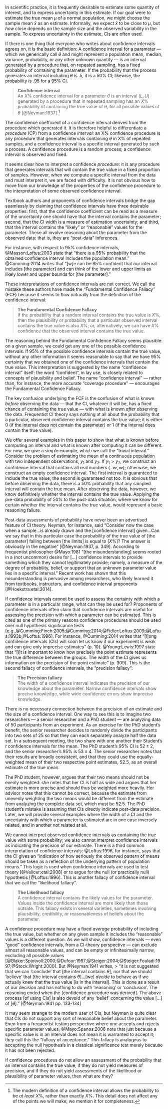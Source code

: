 In scientific practice, it is frequently desirable to estimate some quantity of interest, and to express uncertainty in this estimate. If our goal were to estimate the true mean $\mu$ of a normal population, we might choose the sample mean $\bar{x}$ as an estimate. Informally, we expect $\bar{x}$ to be close to $\mu$, but *how* close depends on the sample size and the observed variability in the sample. To express uncertainty in the estimate, CIs are often used.

If there is one thing that everyone who writes about confidence intervals agrees on, it is the basic definition: A confidence interval for a parameter --- which we generically call $\theta$ and might represent a population mean, median, variance, probability, or any other unknown quantity --- is an interval generated by a procedure that, on repeated sampling, has a fixed probability of containing the parameter. If the probability that the process generates an interval including $\theta$ is .5, it is a 50% CI; likewise, the probability is .95 for a 95% CI.

> **Confidence interval** <br/>
> An $X\%$ confidence interval for a parameter $\theta$ is an interval $(L,U)$ generated by a procedure that in repeated sampling has an $X\%$ probability of containing the true value of $\theta$, for all possible values of $\theta$ [@Neyman:1937].[^1]

[^1]: The modern definition of a confidence interval allows the probability to be *at least* $X\%$, rather than exactly $X\%$. This detail does not affect any of the points we will make; we mention it for completeness.

The confidence coefficient of a confidence interval derives from the procedure which generated it. It is therefore helpful to differentiate a *procedure* (CP) from a confidence *interval*: an X% confidence procedure is any procedure that generates intervals containing $\theta$ in X% of repeated samples, and a confidence interval is a specific interval generated by such a process. A confidence procedure is a random process; a confidence interval is observed and fixed.

It seems clear how to interpret a confidence *procedure*: it is any procedure that generates intervals that will contain the true value in a fixed proportion of samples. However, when we compute a specific interval from the data and must interpret it, we are faced with difficulty. It is not obvious how to move from our knowledge of the properties of the confidence procedure to the interpretation of some observed confidence interval. 

Textbook authors and proponents of confidence intervals bridge the gap seamlessly by claiming that confidence intervals have three desirable properties: first, that the confidence coefficient can be read as a measure of the uncertainty one should have that the interval contains the parameter; second, that the CI width is a measure of estimation uncertainty; and third, that the interval contains the "likely" or "reasonable" values for the parameter. These all involve reasoning about the parameter from the observed data: that is, they are "post-data" inferences.

For instance, with respect to 95% confidence intervals, @Masson:Loftus:2003 state that "there is a 95% probability that the obtained confidence interval includes the population mean." @Cumming:2014 writes that "[w]e can be 95% confident that our interval includes [the parameter] and can think of the lower and upper limits as likely lower and upper bounds for [the parameter]."

These interpretations of confidence intervals are not correct. We call the mistake these authors have made the "Fundamental Confidence Fallacy" (FCF) because it seems to flow naturally from the definition of the confidence interval:

> **The Fundamental Confidence Fallacy**<br/>
> If the probability that a random interval contains the true value is $X\%$, then the plausibility or probability that a particular observed interval contains the true value is also $X\%$; or, alternatively, we can have $X\%$ confidence that the observed interval contains the true value.

The reasoning behind the Fundamental Confidence Fallacy seems plausible: on a given sample, we could get any one of the possible confidence intervals. If 95% of the possible confidence intervals contain the true value, without any other information it seems reasonable to say that we have 95% certainty that we obtained one of the confidence intervals that contain the true value. This interpretation is suggested by the name "confidence interval" itself: the word "confident", in lay use, is closely related to concepts of plausibility and belief. The name "confidence interval" &mdash; rather than, for instance, the more accurate "coverage procedure" &mdash; encourages the Fundamental Confidence Fallacy. 

The key confusion underlying the FCF is the confusion of what is known *before* observing the data &mdash; that the CI, whatever it will be, has a fixed chance of containing the true value &mdash; with what is known *after* observing the data. Frequentist CI theory says nothing at all about the probability that a particular, observed confidence interval contains the true value; it is either 0 (if the interval does not contain the parameter) or 1 (if the interval does contain the true value).  

We offer several examples in this paper to show that what is known before computing an interval and what is known after computing it can be different. For now, we give a simple example, which we call the "trivial interval." Consider the problem of estimating the mean of a continuous population with two independent observations, $y_1$ and $y_2$. If $y_1>y_2$, we construct an confidence interval that contains all real numbers $(-\infty, \infty)$; otherwise, we construct an empty confidence interval. The first interval is guaranteed to include the true value; the second is guaranteed not too. It is obvious that before observing the data, there is a 50% probability that any sampled interval will contain the true mean. After observing the data, however, we know definitively whether the interval contains the true value. Applying the pre-data probability of 50% to the post-data situation, where we know for certain whether the interval contains the true value, would represent a basic reasoning failure.


Post-data assessments of probability have never been an advertised feature of CI theory. Neyman, for instance, said "Consider now the case when a sample...is already drawn and the [confidence interval] given...Can we say that in this particular case the probability of the true value of [the parameter] falling between [the limits] is equal to [$X\%$]? The answer is obviously in the negative" [@Neyman:1937, p. 349]. According to frequentist philosopher @Mayo:1981 "[the misunderstanding] seems rooted in a (not uncommon) desire for [...] confidence intervals to provide something which they cannot legitimately provide; namely, a measure of the degree of probability, belief, or support that an unknown parameter value lies in a specific interval." Recent work has shown that this misunderstanding is pervasive among researchers, who likely learned it from textbooks, instructors, and confidence interval proponents [@Hoekstra:etal:2014].

If confidence intervals cannot be used to assess the certainty with which a parameter is in a particular range, what can they be used for? Proponents of confidence intervals often claim that confidence intervals are useful for assessing the precision with which a parameter can be estimated. This is cited as one of the primary reasons confidence procedures should be used over null hypothesis significance tests [e.g.,@Cumming:Finch:2005;@Cumming:2014;@Fidler:Loftus:2009;@Loftus:1993b;@Loftus:1996]. For instance, @Cumming:2014 writes that "[l]ong confidence intervals (CIs) will soon let us know if our experiment is weak and can give only imprecise estimates" (p. 10). @Young:Lewis:1997 state that "[i]t is important to know how precisely the point estimate represents the true difference between the groups. The width of the CI gives us information on the precision of the point estimate" (p. 309). This is the second fallacy of confidence intervals, the "precision fallacy":

> **The Precision fallacy** <br/>
> The width of a confidence interval indicates the precision of our knowledge about the parameter. Narrow confidence intervals show precise knowledge, while wide confidence errors show imprecise knowledge.


There is no necessary connection between the precision of an estimate and the size of a confidence interval. One way to see this is to imagine two researchers --- a senior researcher and a PhD student --- are analyzing data of 50 participants from an experiment. As an exercise for the PhD student's benefit, the senior researcher decides to randomly divide the participants into two sets of 25 so that they can each separately analyze half the data set. In a subsequent meeting, the two share with one another their Student's $t$ confidence intervals for the mean. The PhD student's 95% CI is $52\pm2$, and the senior researcher's 95% is $53\pm4$. The senior researcher notes that their results are broadly consistent, and that they could use the equally-weighted mean of their two respective point estimates, $52.5$,  as an overall estimate of the true mean. 

The PhD student, however, argues that their two means should not be evenly weighted: she notes that her CI is half as wide and argues that her estimate is more precise and should thus be weighted more heavily. Her advisor notes that this cannot be correct, because the estimate from unevenly weighting the two means would be different from the estimate from analyzing the complete data set, which must be 52.5. The PhD student's mistake is assuming that CIs directly indicate post-data precision. Later, we will provide several examples where the width of a CI and the uncertainty with which a parameter is estimated are in one case inversely related, and in another not related at all.

We cannot interpret observed confidence intervals as containing the true value with some probability; we also cannot interpret confidence intervals as indicating the precision of our estimate. There is a third common interpretation of confidence intervals: @Loftus:1996, for instance, says that the CI gives an "indication of how seriously the observed pattern of means should be taken as a reflection of the underlying pattern of population means." This logic is used when confidence intervals are used to test theory [@Velicer:etal:2008] or to argue for the null (or practically null) hypothesis [@Loftus:1996]. This is another fallacy of confidence interval that we call the "likelihood fallacy". 

> **The Likelihood fallacy** <br/>
> A confidence interval contains the likely values for the parameter. Values inside the confidence interval are more likely than those outside. This fallacy exists in several varieties, sometimes involving plausibility, credibility, or reasonableness of beliefs about the parameter.

A confidence procedure may have a fixed *average* probability of including the true value, but whether on any given sample it includes the "reasonable" values is a different question. As we will show, confidence intervals &mdash; even "good" confidence intervals, from a CI-theory perspective &mdash; can exclude almost all reasonable values, and can be empty or infinitesimally narrow, excluding all possible values [@Blaker:Spjotvoll:2000;@Dufour:1997;@Steiger:2004;@Steiger:Fouladi:1997;@Stock:Wright:2000]. But @Neyman:1941 writes, 
> "it is not suggested that we can 'conclude' that [the interval contains $\theta$], nor that we should 'believe' that [the interval contains $\theta$]...[we] *decide* to behave as if we actually knew that the true value [is in the interval]. This is done as a result of our decision and has nothing to do with 'reasoning' or 'conclusion'. The reasoning ended when the [confidence procedure was derived]. The above process [of using CIs] is also devoid of any 'belief ' concerning the value [...] of [$\theta$]." [@Neyman:1941 pp. 133-134]

It may seem strange to the modern user of CIs, but Neyman is quite clear that CIs do not support any sort of reasonable belief about the parameter. Even from a frequentist testing perspective where one accepts and rejects specific parameter values, @Mayo:Spanos:2006 note that just because a specific value is in an interval does not mean it is warranted to accept it; they call this the "fallacy of acceptance." This fallacy is analogous to accepting the null hypothesis in a classical significance test merely because it has not been rejected. 

If confidence procedures do not allow an assessment of the probability that an interval contains the true value, if they do not yield measures of precision, and if they do not yield assessments of the likelihood or plausibility of parameter values, then what are they?
